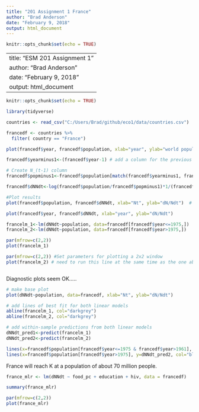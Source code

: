 ```yaml
---
title: "201 Assignment 1 France"
author: "Brad Anderson"
date: "February 9, 2018"
output: html_document
---
```


```r
knitr::opts_chunk$set(echo = TRUE)
```

---
title: "ESM 201 Assignment 1"
author: "Brad Anderson"
date: "February 9, 2018"
output: html_document
---

```r
knitr::opts_chunk$set(echo = TRUE)
```

```r

library(tidyverse)

```

```r

countries <- read_csv("C:/Users/Brad/github/eco1/data/countries.csv")

```

```r

francedf <- countries %>% 
  filter( country == "France")


```

```r

plot(francedf$year, francedf$population, xlab="year", ylab="world population")

```

```r

francedf$yearminus1<-(francedf$year-1) # add a column for the previous year 

# Create N_(t-1) column 
francedf$popminus1<-francedf$population[match(francedf$yearminus1, francedf$year)]

```

```r

francedf$dNNdt<-log(francedf$population/francedf$popminus1)*1/(francedf$year-francedf$yearminus1)

#Plot results
plot(francedf$population, francedf$dNNdt, xlab="Nt", ylab="dN/Ndt")  # N OR N-1 HERE?

plot(francedf$year, francedf$dNNdt, xlab="year", ylab="dN/Ndt")
```

```r

francelm_1<-lm(dNNdt~population, data=francedf[francedf$year<=1975,])
francelm_2<-lm(dNNdt~population, data=francedf[francedf$year>1975,])

par(mfrow=c(2,2))
plot(francelm_1) 

par(mfrow=c(2,2)) #Set parameters for plotting a 2x2 window
plot(francelm_2) # need to run this line at the same time as the one above to get 4-panel plot



```

Diagnostic plots seem OK.....

```r

# make base plot 
plot(dNNdt~population, data=francedf, xlab="Nt", ylab="dN/Ndt")

# add lines of best fit for both linear models 
abline(francelm_1, col="darkgrey")
abline(francelm_2, col="darkgrey")

# add within-sample predictions from both linear models 
dNNdt_pred1<-predict(francelm_1)
dNNdt_pred2<-predict(francelm_2) 

lines(x=francedf$population[francedf$year<=1975 & francedf$year>1961], y=dNNdt_pred1, col="red") # remove first year, for which there is no prediction (since there was no N-1) 
lines(x=francedf$population[francedf$year>1975], y=dNNdt_pred2, col="blue")

```

France will reach K at a population of about 70 million people.

```r

france_mlr <- lm(dNNdt ~ food_pc + education + hiv, data = francedf)

summary(france_mlr)

```

```r

par(mfrow=c(2,2))
plot(france_mlr)

```

